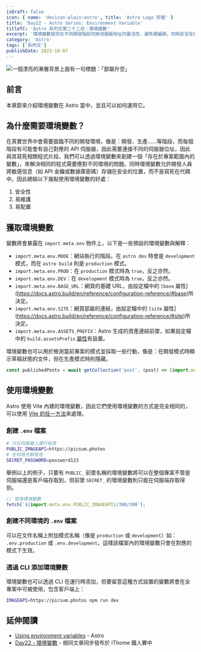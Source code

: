 ```yaml
---
isDraft: false
icon: { name: 'devicon-plain:astro', title: 'Astro Logo 符號' }
title: 'Day22 - Astro Series: Environment Variable'
titleTC: 'Astro 系列文第二十二日：環境變數'
excerpt: '環境變數提供在不同開發階段切換伺服器地址的靈活性，避免硬編碼，同時安全存儲敏感信息，如 API 金鑰或數據庫密碼，使程式更具適應性和安全性。'
category: 'Astro'
tags: ['系列文']
publishDate: 2023-10-07
---
```


![一個漂亮的漸層背景上面有一句標題：「部屬升空」](./day22-enviroment-variable.webp)

## 前言

本章節來介紹環境變數在 Astro 當中，並且可以如何運用它。

## 為什麼需要環境變數？

在真實世界中會需要面臨不同的開發環境，像是：開發、生產……等階段，而每個階段有可能會有自己對應的 API 伺服器，因此需要連接不同的伺服器位址，因此與其寫死相關程式片段，我們可以透過環境變數來創建一個「存在於專案範圍內的變數」，來解決相同的程式需要應對不同環境的問題。同時環境變數允許開發人員將敏感信息（如 API 金鑰或數據庫密碼）存儲在安全的位置，而不是寫死在代碼中。因此總結以下幾點使用環境變數的好處：

1. 安全性
2. 易維護
3. 易配置

## 獲取環境變數

變數將會暴露在 `import.meta.env` 物件上，以下是一些預設的環境變數與解釋：

- `import.meta.env.MODE`：網站執行的階段。在 `astro dev` 時會是 `development`模式，而在 `astro build` 則是 `production` 模式。
- `import.meta.env.PROD`：在 `production` 模式時為 `true`，反之亦然。
- `import.meta.env.DEV`：在 `development` 模式時為 `true`，反之亦然。
- `import.meta.env.BASE_URL`：網頁的基礎 URL，由設定檔中的 `[base` 屬性](https://docs.astro.build/en/reference/configuration-reference/#base)所決定。
- `import.meta.env.SITE`：網頁部屬的連結，由設定檔中的 `[site` 屬性](https://docs.astro.build/en/reference/configuration-reference/#site)所決定。
- `import.meta.env.ASSETS_PREFIX`：Astro 生成的資產連結前墜，如果設定檔中的 `build.assetsPrefix` [屬性](https://docs.astro.build/en/reference/configuration-reference/#buildassetsprefix)有設置。

環境變數也可以用於檢測當前專案的模式並採取一些行動，像是：在開發模式時顯示草稿狀態的文件，但在生產模式時則隱藏。

```jsx
const publishedPosts = await getCollection('post', (post) => (import.meta.env.PROD ? !post.data.isDraft : true));
```

## 使用環境變數

Astro 使用 Vite 內建的環境變數，因此它們使用環境變數的方式是完全相同的，可以使用 [Vite 的任一方法](https://cn.vitejs.dev/guide/env-and-mode.html)來處理。

### 創建 `.env` 檔案

```bash
# 只在伺服器上運行有效
PUBLIC_IMAGEAPI=https://picsum.photos
# 任何地方都有效
SECRET_PASSWORD=password123
```

舉例以上的例子，只要有 `PUBLIC_` 前墜名稱的環境變數將可以在整個專案不管是伺服端還是客戶端存取到，但前墜 `SECRET_` 的環境變數則只能在伺服端存取得到。

```jsx
// 使用環境變數
fetch(`${import.meta.env.PUBLIC_IMAGEAPI}/300/300`);
```

### 創建不同環境的 `.env` 檔案

可以在文件名稱上附加模式名稱（像是 `production` 或 `development`）如： `.env.production` 或 `.env.development`，這樣該檔案內的環境變數只會在對應的模式下生效。

### 透過 CLI 添加環境變數

環境變數也可以透過 CLI 在運行時添加，但要留意這種方式設置的變數將會在全專案中可被使用，包含客戶端上：

```bash
IMAGEAPI=https://picsum.photos npm run dev
```

## 延伸閱讀

- [Using environment variables](https://docs.astro.build/en/guides/environment-variables/) - Astro
- [Day22 - 環境變數](https://ithelp.ithome.com.tw/articles/10336066) - 相同文章同步發布於 iThome 鐵人賽中
